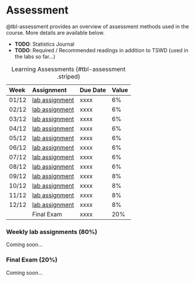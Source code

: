 # Assessment

@tbl-assessment provides an overview of assessment methods used in the course. More details are available below.

- **TODO**: Statistics Journal
- **TODO**: Required / Recommended readings in addition to TSWD (used in the labs so far...)

| Week | Assignment | Due Date | Value |
|:----|:-----------|:---------|:------|
| 01/12 | [lab assignment](../pages/lab-week-01/index.qmd) | xxxx | 6% |
| 02/12 | [lab assignment](../pages/lab-week-02/index.qmd) | xxxx | 6% |
| 03/12 | [lab assignment](../pages/lab-week-03/index.qmd) | xxxx | 6% |
| 04/12 | [lab assignment](../pages/lab-week-04/index.qmd) | xxxx | 6% |
| 05/12 | [lab assignment](../pages/lab-week-05/index.qmd) | xxxx | 6% |
| 06/12 | [lab assignment](../pages/lab-week-06/index.qmd) | xxxx | 6% |
| 07/12 | [lab assignment](../pages/lab-week-07/index.qmd) | xxxx | 6% |
| 08/12 | [lab assignment](../pages/lab-week-08/index.qmd) | xxxx | 6% |
| 09/12 | [lab assignment](../pages/lab-week-09/index.qmd) | xxxx | 8% |
| 10/12 | [lab assignment](../pages/lab-week-10/index.qmd) | xxxx | 8% |
| 11/12 | [lab assignment](../pages/lab-week-11/index.qmd) | xxxx | 8% |
| 12/12 | [lab assignment](../pages/lab-week-12/index.qmd) | xxxx | 8% |
| | Final Exam | xxxx | 20% |

: Learning Assessments {#tbl-assessment .striped}

### Weekly lab assignments (80%)

Coming soon...

### Final Exam (20%)

Coming soon...
